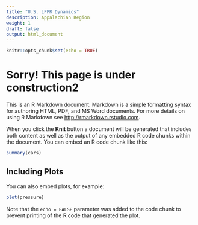 ```yaml
---
title: "U.S. LFPR Dynamics"
description: Appalachian Region
weight: 1
draft: false
output: html_document
---
```


```r
knitr::opts_chunk$set(echo = TRUE)
```

# Sorry! This page is under construction2

This is an R Markdown document. Markdown is a simple formatting syntax for authoring HTML, PDF, and MS Word documents. For more details on using R Markdown see <http://rmarkdown.rstudio.com>.

When you click the **Knit** button a document will be generated that includes both content as well as the output of any embedded R code chunks within the document. You can embed an R code chunk like this:

```r
summary(cars)
```

## Including Plots

You can also embed plots, for example:

```r
plot(pressure)
```

Note that the `echo = FALSE` parameter was added to the code chunk to prevent printing of the R code that generated the plot.
